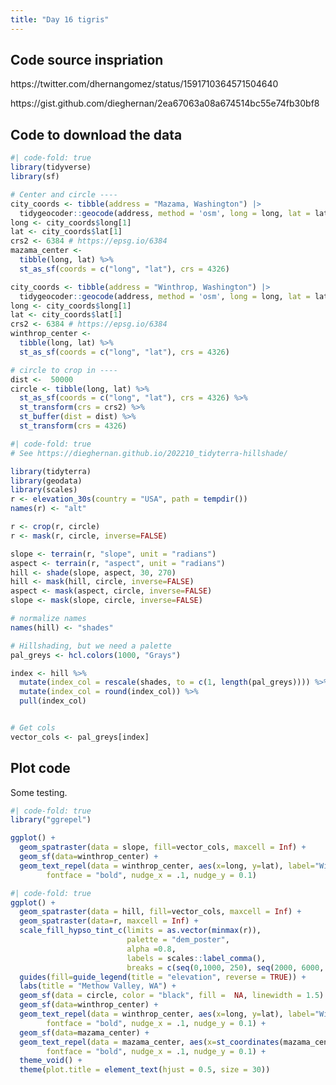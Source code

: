 ```yaml
---
title: "Day 16 tigris"
---
```


## Code source inspriation

https://twitter.com/dhernangomez/status/1591710364571504640

https://gist.github.com/dieghernan/2ea67063a08a674514bc55e74fb30bf8

## Code to download the data


```r
#| code-fold: true
library(tidyverse)
library(sf)

# Center and circle ----
city_coords <- tibble(address = "Mazama, Washington") |> 
  tidygeocoder::geocode(address, method = 'osm', long = long, lat = lat)
long <- city_coords$long[1]
lat <- city_coords$lat[1]
crs2 <- 6384 # https://epsg.io/6384
mazama_center <-
  tibble(long, lat) %>%
  st_as_sf(coords = c("long", "lat"), crs = 4326)

city_coords <- tibble(address = "Winthrop, Washington") |> 
  tidygeocoder::geocode(address, method = 'osm', long = long, lat = lat)
long <- city_coords$long[1]
lat <- city_coords$lat[1]
crs2 <- 6384 # https://epsg.io/6384
winthrop_center <-
  tibble(long, lat) %>%
  st_as_sf(coords = c("long", "lat"), crs = 4326)

# circle to crop in ----
dist <-  50000
circle <- tibble(long, lat) %>%
  st_as_sf(coords = c("long", "lat"), crs = 4326) %>%
  st_transform(crs = crs2) %>%
  st_buffer(dist = dist) %>%
  st_transform(crs = 4326)
```

```r
#| code-fold: true
# See https://dieghernan.github.io/202210_tidyterra-hillshade/

library(tidyterra)
library(geodata)
library(scales)
r <- elevation_30s(country = "USA", path = tempdir())
names(r) <- "alt"

r <- crop(r, circle)
r <- mask(r, circle, inverse=FALSE)

slope <- terrain(r, "slope", unit = "radians")
aspect <- terrain(r, "aspect", unit = "radians")
hill <- shade(slope, aspect, 30, 270)
hill <- mask(hill, circle, inverse=FALSE)
aspect <- mask(aspect, circle, inverse=FALSE)
slope <- mask(slope, circle, inverse=FALSE)

# normalize names
names(hill) <- "shades"

# Hillshading, but we need a palette
pal_greys <- hcl.colors(1000, "Grays")

index <- hill %>%
  mutate(index_col = rescale(shades, to = c(1, length(pal_greys)))) %>%
  mutate(index_col = round(index_col)) %>%
  pull(index_col)


# Get cols
vector_cols <- pal_greys[index]
```



## Plot code

Some testing.

```r
#| code-fold: true
library("ggrepel")

ggplot() +
  geom_spatraster(data = slope, fill=vector_cols, maxcell = Inf) +
  geom_sf(data=winthrop_center) + 
  geom_text_repel(data = winthrop_center, aes(x=long, y=lat), label="Winthrop", 
        fontface = "bold", nudge_x = .1, nudge_y = 0.1)
```

```r
#| code-fold: true
ggplot() +
  geom_spatraster(data = hill, fill=vector_cols, maxcell = Inf) +
  geom_spatraster(data=r, maxcell = Inf) +
  scale_fill_hypso_tint_c(limits = as.vector(minmax(r)), 
                          palette = "dem_poster",
                          alpha =0.8,
                          labels = scales::label_comma(),
                          breaks = c(seq(0,1000, 250), seq(2000, 6000, 1000))) +
  guides(fill=guide_legend(title = "elevation", reverse = TRUE)) +
  labs(title = "Methow Valley, WA") +
  geom_sf(data = circle, color = "black", fill =  NA, linewidth = 1.5) +
  geom_sf(data=winthrop_center) + 
  geom_text_repel(data = winthrop_center, aes(x=long, y=lat), label="Winthrop", 
        fontface = "bold", nudge_x = .1, nudge_y = 0.1) +
  geom_sf(data=mazama_center) + 
  geom_text_repel(data = mazama_center, aes(x=st_coordinates(mazama_center)[1], y=st_coordinates(mazama_center)[2]), label="Mazama", 
        fontface = "bold", nudge_x = .1, nudge_y = 0.1) +
  theme_void() +
  theme(plot.title = element_text(hjust = 0.5, size = 30))
```